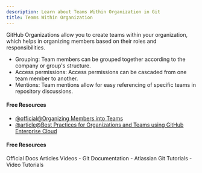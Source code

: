 ```yaml
---
description: Learn about Teams Within Organization in Git
title: Teams Within Organization
---
```


GitHub Organizations allow you to create teams within your organization, which helps in organizing members based on their roles and responsibilities.

- Grouping: Team members can be grouped together according to the company or group's structure.
- Access permissions: Access permissions can be cascaded from one team member to another.
- Mentions: Team mentions allow for easy referencing of specific teams in repository discussions.

#### Free Resources

- [@official@Organizing Members into Teams](https://docs.github.com/en/organizations/organizing-members-into-teams)
- [@article@Best Practices for Organizations and Teams using GitHub Enterprise Cloud](https://github.blog/enterprise-software/devops/best-practices-for-organizations-and-teams-using-github-enterprise-cloud/)

#### Free Resources

<Tabs defaultValue="official">
<TabsList>
<TabsTrigger value="official">Official Docs</TabsTrigger>
<TabsTrigger value="article">Articles</TabsTrigger>
<TabsTrigger value="video">Videos</TabsTrigger>
</TabsList>

<TabsContent value="official">
- <Link href="https://git-scm.com/docs">Git Documentation</Link>
</TabsContent>
<TabsContent value="article">
- <Link href="https://www.atlassian.com/git/tutorials">Atlassian Git Tutorials</Link>
</TabsContent>
<TabsContent value="video">
- <Link href="https://www.youtube.com/results?search_query=git+teams-within-organization+tutorial">Video Tutorials</Link>
</TabsContent>
</Tabs>

<Outlet path="5-github/basics/teams-within-organization" />

